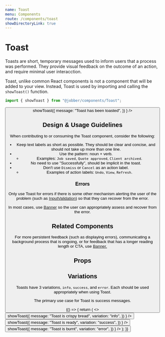 ```yaml
---
name: Toast
menu: Components
route: /components/toast
showDirectoryLink: true
---
```



# Toast

<ComponentStatus stage="ready" responsive="no" accessible="no" />

Toasts are short, temporary messages used to inform users that a process was
performed. They provide visual feedback on the outcome of an action, and require
minimal user interacction.

Toast, unlike common React components is not a component that will be added to
your view. Instead, Toast is used by importing and calling the `showToast()`
function.

```ts
import { showToast } from "@jobber/components/Toast";
```

<Playground>
  <Button
    label="show toast"
    onClick={() =>
      showToast({
        message: "Toast has been toasted",
      })
    }
  />
</Playground>

## Design & Usage Guidelines

When contributing to or consuming the Toast component, consider the following:

- Keep text labels as short as possible. They should be clear and concise, and
  should not take up more than one line.
- Use the pattern: noun + verb.
  - Examples: `Job saved`, `Quote approved`, `Client archived`.
- No need to use "Successfully", should be implicit in the toast.
- Don't use `Dismiss` or `Cancel` as an action label.
  - Examples of action labels: `Undo`, `View`, `Refresh`.

### Errors

Only use Toast for errors if there is some other mechanism alerting the user of
the problem (such as [InputValidation](input-validation)) so that they can
recover from the error.

In most cases, use [Banner](banner) so the user can appropriately assess and
recover from the error.

## Related Components

For more persistent feedback (such as displaying errors), communicating a
background process that is ongoing, or for feedback that has a longer reading
length or CTA, use [Banner.](banner)

## Props

<Props of={Toast} />

## Variations

Toasts have 3 variations, `info`, `success`, and `error`. Each should be used
appropriately when using Toast.

The primary use case for Toast is success messages.

<Playground>
  {() => {
    return (
      <>
        <Button
          label="Info Toast"
          variation="learning"
          onClick={() =>
            showToast({
              message: "Toast is crispy bread",
              variation: "info",
            })
          }
        />
        <Button
          label="Success Toast"
          onClick={() =>
            showToast({
              message: "Toast is ready",
              variation: "success",
            })
          }
        />
        <Button
          label="Error Toast"
          variation="destructive"
          onClick={() =>
            showToast({
              message: "Toast is burnt",
              variation: "error",
            })
          }
        />
      </>
    );
  }}
</Playground>
